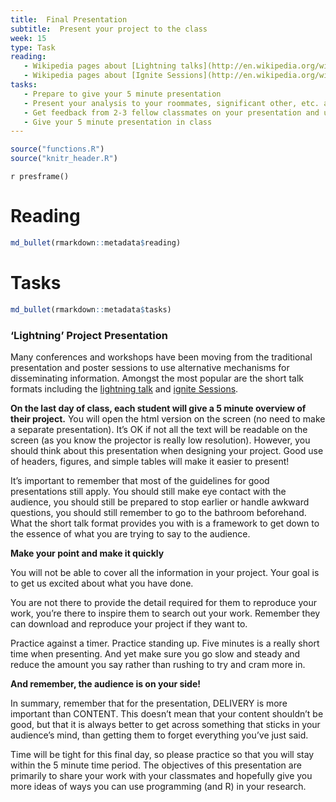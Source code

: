 ```yaml
---
title:  Final Presentation
subtitle:  Present your project to the class
week: 15
type: Task
reading:
   - Wikipedia pages about [Lightning talks](http://en.wikipedia.org/wiki/Lightning_Talk) 
   - Wikipedia pages about [Ignite Sessions](http://en.wikipedia.org/wiki/Ignite_(event))
tasks:
   - Prepare to give your 5 minute presentation
   - Present your analysis to your roommates, significant other, etc. and update your presentation based on the feedback
   - Get feedback from 2-3 fellow classmates on your presentation and update it based on their feedback
   - Give your 5 minute presentation in class
---
```


```r
source("functions.R")
source("knitr_header.R")
```

`r presframe()`

# Reading

```r
md_bullet(rmarkdown::metadata$reading)
```

# Tasks

```r
md_bullet(rmarkdown::metadata$tasks)
```


### 'Lightning' Project Presentation

Many conferences and workshops have been moving from the traditional presentation and poster sessions to use alternative mechanisms for disseminating information. Amongst the most popular are the short talk formats including the [lightning talk](http://en.wikipedia.org/wiki/Lightning_Talk) and [ignite Sessions](http://en.wikipedia.org/wiki/Ignite_(event)).

**On the last day of class, each student will give a 5 minute overview of their project.**  You will open the html version on the screen (no need to make a separate presentation).  It's OK if not all the text will be readable on the screen (as you know the projector is really low resolution). However, you should think about this presentation when designing your project.  Good use of headers, figures, and simple tables will make it easier to present!

It's important to remember that most of the guidelines for good presentations still apply. You should still make eye contact with the audience, you should still be prepared to stop earlier or handle awkward questions, you should still remember to go to the bathroom beforehand. What the short talk format provides you with is a framework to get down to the essence of what you are trying to say to the audience.

**Make your point and make it quickly**

You will not be able to cover all the information in your project.  Your goal is to get us excited about what you have done.

You are not there to provide the detail required for them to reproduce your work, you're there to inspire them to search out your work.  Remember they can download and reproduce your project if they want to.

Practice against a timer. Practice standing up. Five minutes is a really short time when presenting. And yet make sure you go slow and steady and reduce the amount you say rather than rushing to try and cram more in.

**And remember, the audience is on your side!**

In summary, remember that for the presentation, DELIVERY is more important than CONTENT. This doesn't mean that your content shouldn't be good, but that it is always better to get across something that sticks in your audience's mind, than getting them to forget everything you've just said.

Time will be tight for this final day, so please practice so that you will stay within the 5 minute time period.   The objectives of this presentation are primarily to share your work with your classmates and hopefully give you more ideas of ways you can use programming (and R) in your research.
